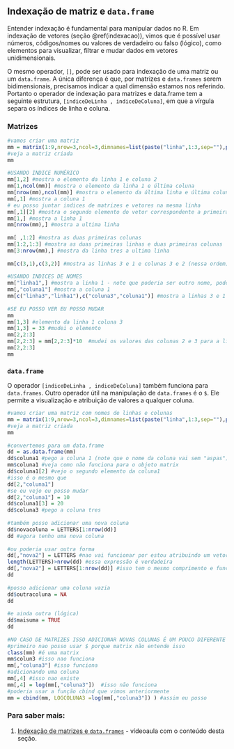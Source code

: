 ## Indexação de matriz e `data.frame`

Entender indexação é fundamental para manipular dados no R.
Em indexação de vetores (seção \@ref(indexacao)), vimos que é possível usar números, códigos/nomes ou valores de verdadeiro ou falso (lógico), como elementos para visualizar, filtrar e mudar dados em vetores unidimensionais.  

O mesmo operador, `[]`, pode ser usado para indexação de uma matriz ou um `data.frame`.
A única diferença é que, por matrizes e `data.frames` serem bidimensionais, precisamos indicar a qual dimensão estamos nos referindo.
Portanto o operador de indexação para matrizes e data.frame tem a seguinte estrutura, `[indiceDeLinha , indiceDeColuna]`, em que a vírgula separa os índices de linha e coluna.  

### Matrizes

```r
#vamos criar uma matriz
mm = matrix(1:9,nrow=3,ncol=3,dimnames=list(paste("linha",1:3,sep=""),paste("coluna",1:3,sep="")))
#veja a matriz criada
mm
 
#USANDO INDICE NUMÉRICO
mm[1,2] #mostra o elemento da linha 1 e coluna 2
mm[1,ncol(mm)] #mostra o elemento da linha 1 e última coluna
mm[nrow(mm),ncol(mm)] #mostra o elemento da última linha e última coluna
mm[,1] #mostra a coluna 1
# eu posso juntar indices de matrizes e vetores na mesma linha
mm[,1][2] #mostra o segundo elemento do vetor correspondente a primeira coluna
mm[1,] #mostra a linha 1
mm[nrow(mm),] #mostra a ultima linha
 
mm[ ,1:2] #mostra as duas primeiras colunas
mm[1:2,1:3] #mostra as duas primeiras linhas e duas primeiras colunas
mm[3:nrow(mm),] #mostra da linha tres a ultima linha
 
mm[c(3,1),c(3,2)] #mostra as linhas 3 e 1 e colunas 3 e 2 (nessa ordem)
 
#USANDO INDICES DE NOMES
mm["linha1",] #mostra a linha 1 - note que poderia ser outro nome, poderia ter chamado no inicio do script a linha 1 de "banana"
mm[,"coluna1"] #mostra a coluna 1
mm[c("linha3","linha1"),c("coluna3","coluna1")] #mostra a linhas 3 e 1 e colunas 3 e 1. NOTE QUE POSSO ASSIM INVERTER AS COLUNAS E LINHAS
 
#SE EU POSSO VER EU POSSO MUDAR
mm
mm[1,3] #elemento da linha 1 coluna 3
mm[1,3] = 33 #mudei o elemento
mm[2,2:3]
mm[2,2:3] = mm[2,2:3]*10  #mudei os valores das colunas 2 e 3 para a linha 2, multiplicando o original por 10
mm[2,2:3]
mm
```

### `data.frame`

O operador `[indiceDeLinha , indiceDeColuna]` também funciona para `data.frames`.
Outro operador útil na manipulação de `data.frames` é o `$`.
Ele permite a visualização e atribuição de valores a qualquer coluna.  

```r
#vamos criar uma matriz com nomes de linhas e colunas 
mm = matrix(1:9,nrow=3,ncol=3,dimnames=list(paste("linha",1:3,sep=""),paste("coluna",1:3,sep="")))
#veja a matriz criada
mm
 
#convertemos para um data.frame
dd = as.data.frame(mm)
dd$coluna1 #pego a coluna 1 (note que o nome da coluna vai sem "aspas")
mm$coluna1 #veja como não funciona para o objeto matrix
dd$coluna1[2] #vejo o segundo elemento da coluna1
#isso é o mesmo que 
dd[2,"coluna1"] 
#se eu vejo eu posso mudar
dd[2,"coluna1"] = 10
dd$coluna1[3] = 20
dd$coluna3 #pego a coluna tres
 
#também posso adicionar uma nova coluna 
dd$novacoluna = LETTERS[1:nrow(dd)]
dd #agora tenho uma nova coluna
 
#ou poderia usar outra forma
dd[,"nova2"] = LETTERS #nao vai funcionar por estou atribuindo um vetor muito mais longo do que tenho linhas
length(LETTERS)>nrow(dd) #essa expressão é verdadeira
dd[,"nova2"] = LETTERS[1:nrow(dd)] #isso tem o mesmo comprimento e funciona
dd
 
#posso adicionar uma coluna vazia
dd$outracoluna = NA
dd
 
#e ainda outra (lógica)
dd$maisuma = TRUE
dd
 
#NO CASO DE MATRIZES ISSO ADICIONAR NOVAS COLUNAS É UM POUCO DIFERENTE
#primeiro nao posso usar $ porque matrix não entende isso
class(mm) #é uma matrix
mm$colun3 #isso nao funciona
mm[,"coluna3"] #isso funciona
#adicionando uma coluna
mm[,4] #isso nao existe
mm[,4] = log(mm[,"coluna3"])  #isso não funciona
#poderia usar a função cbind que vimos anteriormente
mm = cbind(mm, LOGCOLUNA3 =log(mm[,"coluna3"]) ) #assim eu posso
```

### Para saber mais: {#sabermais-indexacao-matrizes-dframes}

(@) [Indexação de matrizes e `data.frames`](https://youtu.be/CJILnDzVviQ) - vídeoaula com o conteúdo desta seção.
